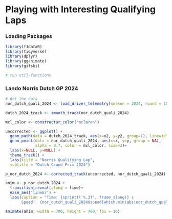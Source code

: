 # Playing with Interesting Qualifying Laps

### Loading Packages
```r
library(f1dataR)
library(tidyverse)
library(dplyr)
library(gganimate)
library(gifski)

# run util-functions
```

### Lando Norris Dutch GP 2024
```r
# Get the data
nor_dutch_quali_2024 <- load_driver_telemetry(season = 2024, round = 15, driver = "NOR", session = "Q", laps = "fastest")

dutch_2024_track <- smooth_track(nor_dutch_quali_2024)
```

```r
mcl_color <- constructor_color("mclaren")
```

```r
uncorrected <- ggplot() +
  geom_path(data = dutch_2024_track, aes(x=x2, y=y2, group=1), linewidth=8, color = "white") +
  geom_point(data = nor_dutch_quali_2024, aes(x=x, y=y, group = NA),
             alpha = 0.7, color = mcl_color, size=3)+
  labs(x=NULL, y=NULL) +
  theme_track() +
  labs(title = "Norris Qualifying Lap", 
  subtitle = "Dutch Grand Prix 2024")
```

```r
p_nor_dutch_2024 <- corrected_track(uncorrected, nor_dutch_quali_2024)
```

```r
anim <- p_nor_dutch_2024 +
  transition_reveal(along = time)+
  ease_aes('linear') +
  labs(caption = "Time: {sprintf('%.3f', frame_along)} s
       Speed:  {nor_dutch_quali_2024$speed[which.min(abs(nor_dutch_quali_2024$time-frame_along))]} kph")
```

```r
animate(anim, width = 700, height = 700, fps = 10)
```



